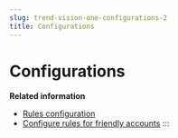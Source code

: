 ```yaml
---
slug: trend-vision-one-configurations-2
title: Configurations
---
```

# Configurations

**Related information**

- [Rules configuration](rules-configuration-2.mdx)
- [Configure rules for friendly accounts](config-rules-friendly-accounts-2.mdx)
:::
